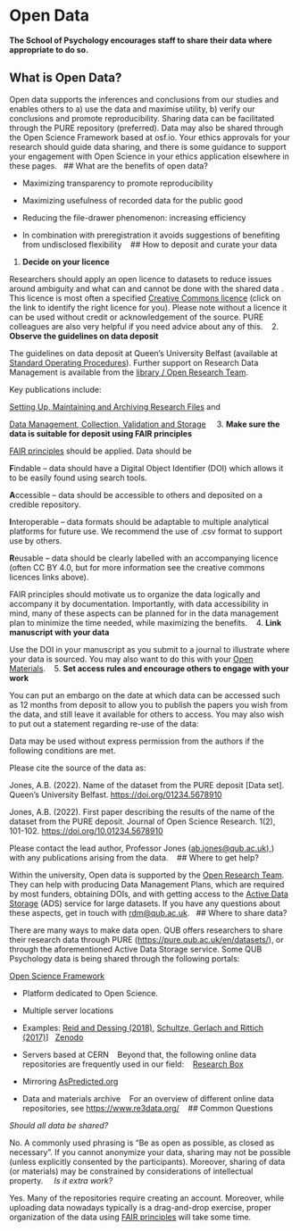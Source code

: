 # Open Data 

**The School of Psychology encourages staff to share their data where appropriate to do so.** 

## What is Open Data? 

Open data supports the inferences and conclusions from our studies and enables others to a) use the data and maximise utility, b) verify our conclusions and promote reproducibility. Sharing data can be facilitated through the PURE repository (preferred). Data may also be shared through the Open Science Framework based at osf.io. Your ethics approvals for your research should guide data sharing, and there is some guidance to support your engagement with Open Science in your ethics application elsewhere in these pages.
 
## What are the benefits of open data? 

-   Maximizing transparency to promote reproducibility 

-   Maximizing usefulness of recorded data for the public good 

-   Reducing the file-drawer phenomenon: increasing efficiency 

-   In combination with preregistration it avoids suggestions of benefiting from undisclosed flexibility 
 
## How to deposit and curate your data 

1.  **Decide on your licence** 

Researchers should apply an open licence to datasets to reduce issues around ambiguity and what can and cannot be done with the shared data . This licence is most often a specified [Creative Commons licence](https://creativecommons.org/about/cclicenses/) (click on the link to identify the right licence for you). Please note without a licence it can be used without credit or acknowledgement of the source. PURE colleagues are also very helpful if you need advice about any of this. 
 
2.  **Observe the guidelines on data deposit** 

The guidelines on data deposit at Queen's University Belfast (available at [Standard Operating Procedures](https://www.qub.ac.uk/Research/Governance-ethics-and-integrity/Policies-procedures-and-guidelines/Standard-operating-procedures/)). Further support on Research Data Management is available from the [library / Open Research Team](https://libguides.qub.ac.uk/ResearchDataManagement/Introduction).  

Key publications include: 

[Setting Up, Maintaining and Archiving Research Files](https://www.qub.ac.uk/home/Research/Governance-ethics-and-integrity/FileStore/Filetoupload,1226017,en.pdf) and  

[Data Management, Collection, Validation and Storage](https://www.qub.ac.uk/home/Research/Governance-ethics-and-integrity/FileStore/Filetoupload,1226024,en.pdf)  
 
3.  **Make sure the data is suitable for deposit using FAIR principles** 

[FAIR principles](https://www.go-fair.org/fair-principles/) should be applied. Data should be 

**F**indable -- data should have a Digital Object Identifier (DOI) which allows it to be easily found using search tools. 

**A**ccessible -- data should be accessible to others and deposited on a credible repository. 

**I**nteroperable -- data formats should be adaptable to multiple analytical platforms for future use. We recommend the use of .csv format to support use by others. 

**R**eusable -- data should be clearly labelled with an accompanying licence (often CC BY 4.0, but for more information see the creative commons licences links above).  

FAIR principles should motivate us to organize the data logically and accompany it by documentation. Importantly, with data accessibility in mind, many of these aspects can be planned for in the data management plan to minimize the time needed, while maximizing the benefits. 
 
4.  **Link manuscript with your data** 

Use the DOI in your manuscript as you submit to a journal to illustrate where your data is sourced. You may also want to do this with your [Open Materials](https://qubpsy.github.io/QUBPsyOpenScience/open_materials.html). 
 
5.  **Set access rules and encourage others to engage with your work** 

You can put an embargo on the date at which data can be accessed such as 12 months from deposit to allow you to publish the papers you wish from the data, and still leave it available for others to access. You may also wish to put out a statement regarding re-use of the data: 

Data may be used without express permission from the authors if the following conditions are met.  

Please cite the source of the data as: 

Jones, A.B. (2022). Name of the dataset from the PURE deposit \[Data set\]. Queen's University Belfast. [https://doi.org/01234.5678910](https://doi.org/01234.5678910whateverthedoinumberis)  

Jones, A.B. (2022). First paper describing the results of the name of the dataset from the PURE deposit. Journal of Open Science Research. 1(2), 101-102. [https://doi.org/10.](https://doi.org/10.whateverthenumberishere)[01234.5678910](https://doi.org/01234.5678910whateverthedoinumberis) 

Please contact the lead author, Professor Jones ([ab.jones\@qub.ac.uk),](mailto:ab.jones@qub.co.uk)) with any publications arising from the data. 
 
## Where to get help?

Within the university, Open data is supported by the [Open Research Team](https://libguides.qub.ac.uk/openaccess/team). They can help with producing Data Management Plans, which are required by most funders, obtaining DOIs, and with getting access to the [Active Data Storage](https://libguides.qub.ac.uk/ResearchDataManagement/ActiveDataStorageUnit) (ADS) service for large datasets. If you have any questions about these aspects, get in touch with [rdm\@qub.ac.uk](mailto:rdm@qub.ac.uk).
 
## Where to share data? 

There are many ways to make data open. QUB offers researchers to share their research data through PURE (<https://pure.qub.ac.uk/en/datasets/>), or through the aforementioned Active Data Storage service. Some QUB Psychology data is being shared through the following portals:

[Open Science Framework](https://osf.io/) 

-   Platform dedicated to Open Science. 

-   Multiple server locations 

-   Examples: [Reid and Dessing (2018)](https://osf.io/n4yjr/), [Schultze, Gerlach and Rittich (2017)](https://osf.io/xvhgg/)\]
 
[Zenodo](https://zenodo.org/) 

-   Servers based at CERN 
 
Beyond that, the following online data repositories are frequently used in our field: 
 
[Research Box](https://researchbox.org/)  

-   Mirroring [AsPredicted.org](https://aspredicted.org/) 

-   Data and materials archive 
 
For an overview of different online data repositories, see <https://www.re3data.org/> 
 
## Common Questions 

*Should all data be shared?* 

No. A commonly used phrasing is "Be as open as possible, as closed as necessary". If you cannot anonymize your data, sharing may not be possible (unless explicitly consented by the participants). Moreover, sharing of data (or materials) may be constrained by considerations of intellectual property.  
 
*Is it extra work?* 

Yes. Many of the repositories require creating an account. Moreover, while uploading data nowadays typically is a drag-and-drop exercise, proper organization of the data using [FAIR principles](https://www.go-fair.org/fair-principles/) will take some time. 